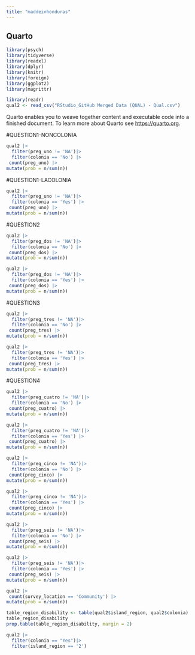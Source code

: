 ```yaml
---
title: "maddeinhonduras"
---
```


## Quarto

```r
library(psych)
library(tidyverse)
library(readxl)
library(dplyr)
library(knitr)
library(foreign)
library(ggplot2)
library(magrittr)

library(readr)
qual2 <- read_csv("RStudio_GitHub Merged Data (QUAL) - Qual.csv")

```

Quarto enables you to weave together content and executable code into a finished document. To learn more about Quarto see <https://quarto.org>.

#QUESTION1-NONCOLONIA
```r
qual2 |>
  filter(preg_uno != 'NA')|>
  filter(colonia == 'No') |>
 count(preg_uno) |>
mutate(prob = n/sum(n))

```

#QUESTION1-LACOLONIA
```r
qual2 |>
  filter(preg_uno != 'NA')|>
  filter(colonia == 'Yes') |>
 count(preg_uno) |>
mutate(prob = n/sum(n))
```


#QUESTION2
```r
qual2 |>
  filter(preg_dos != 'NA')|>
  filter(colonia == 'No') |>
 count(preg_dos) |>
mutate(prob = n/sum(n))

qual2 |>
  filter(preg_dos != 'NA')|>
  filter(colonia == 'Yes') |>
 count(preg_dos) |>
mutate(prob = n/sum(n))
```




#QUESTION3
```r
qual2 |>
  filter(preg_tres != 'NA')|>
  filter(colonia == 'No') |>
 count(preg_tres) |>
mutate(prob = n/sum(n))

qual2 |>
  filter(preg_tres != 'NA')|>
  filter(colonia == 'Yes') |>
 count(preg_tres) |>
mutate(prob = n/sum(n))
```


#QUESTION4

```r
qual2 |>
  filter(preg_cuatro != 'NA')|>
  filter(colonia == 'No') |>
 count(preg_cuatro) |>
mutate(prob = n/sum(n))

qual2 |>
  filter(preg_cuatro != 'NA')|>
  filter(colonia == 'Yes') |>
 count(preg_cuatro) |>
mutate(prob = n/sum(n))
```



```r
qual2 |>
  filter(preg_cinco != 'NA')|>
  filter(colonia == 'No') |>
 count(preg_cinco) |>
mutate(prob = n/sum(n))

qual2 |>
  filter(preg_cinco != 'NA')|>
  filter(colonia == 'Yes') |>
 count(preg_cinco) |>
mutate(prob = n/sum(n))
```

```r
qual2 |>
  filter(preg_seis != 'NA')|>
  filter(colonia == 'No') |>
 count(preg_seis) |>
mutate(prob = n/sum(n))

qual2 |>
  filter(preg_seis != 'NA')|>
  filter(colonia == 'Yes') |>
 count(preg_seis) |>
mutate(prob = n/sum(n))
```



```r
qual2 |>
 count(survey_location == 'Community') |>
mutate(prob = n/sum(n))

```


```r
table_region_disability <- table(qual2$island_region, qual2$colonia)
table_region_disability
prop.table(table_region_disability, margin = 2)
```


```r
qual2 |>
  filter(colonia == "Yes")|>
  filter(island_region == '2')
```


